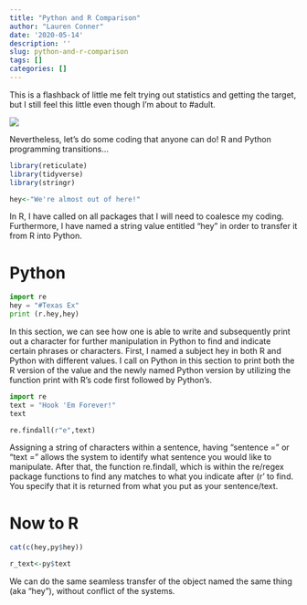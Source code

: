 ```yaml
---
title: "Python and R Comparison"
author: "Lauren Conner"
date: '2020-05-14'
description: ''
slug: python-and-r-comparison
tags: []
categories: []
---
```


This is a flashback of little me felt trying out statistics and getting the target, but I still feel this little even though I'm about to #adult.

![](/IMG_7439.JPG)

Nevertheless, let's do some coding that anyone can do!  R and Python programming transitions...

```r
library(reticulate)
library(tidyverse)
library(stringr)

hey<-"We're almost out of here!"
```

In R, I have called on all packages that I will need to coalesce my coding.  Furthermore, I have named a string value entitled "hey" in order to transfer it from R into Python.

# Python

```python
import re
hey = "#Texas Ex"
print (r.hey,hey)
```

In this section, we can see how one is able to write and subsequently print out a character for further manipulation in Python to find and indicate certain phrases or characters.  First, I named a subject hey in both R and Python with different values.  I call on Python in this section to print both the R version of the value and the newly named Python version by utilizing the function print with R's code first followed by Python's.


```python
import re
text = "Hook 'Em Forever!"
text

re.findall(r"e",text)
```

Assigning a string of characters within a sentence, having "sentence =" or "text =" allows the system to identify what sentence you would like to manipulate.  After that, the function re.findall, which is within the re/regex package functions to find any matches to what you indicate after (r' to find. You specify that it is returned from what you put as your sentence/text.

# Now to R

```r
cat(c(hey,py$hey))

r_text<-py$text
```

We can do the same seamless transfer of the object named the same thing (aka "hey"), without conflict of the systems.


